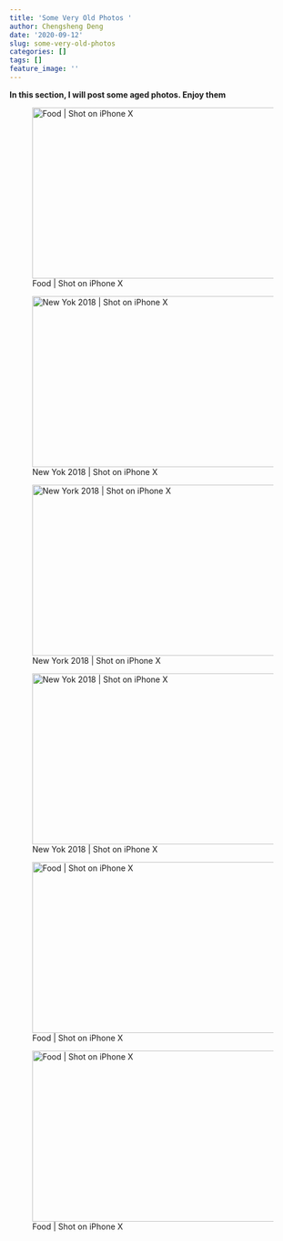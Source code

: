 ```yaml
---
title: 'Some Very Old Photos '
author: Chengsheng Deng
date: '2020-09-12'
slug: some-very-old-photos
categories: []
tags: []
feature_image: ''
---
```

**In this section, I will post some aged photos. Enjoy them** 

![Food | Shot on iPhone X ](/post/2020-09-12-some-very-old-photos_files/IMG_0745.jpeg){width=600px height=300px} 

![New Yok 2018 | Shot on iPhone X ](/post/2020-09-12-some-very-old-photos_files/IMG_6989.JPG){width=600px height=300px}  

![New York 2018 | Shot on iPhone X ](/post/2020-09-12-some-very-old-photos_files/66569F0E-CE3F-4F8B-AC3F-68EA4FBBF07E-96BD5CCA-D667-4222-8AFD-2C347B7BE87C 2.jpg){width=600px height=300px} 

![New Yok 2018 | Shot on iPhone X ](/post/2020-09-12-some-very-old-photos_files/IMG_6856.jpg){width=600px height=300px}

![Food | Shot on iPhone X ](/post/2020-09-12-some-very-old-photos_files/IMG_2906.JPG){width=600px height=300px} 

![Food | Shot on iPhone X ](/post/2020-09-12-some-very-old-photos_files/IMG_0346.jpeg){width=600px height=300px}


